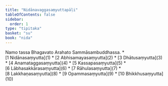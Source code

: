 ```yaml
---
title: "Nidānavaggasaṃyuttapāḷi"
tableOfContents: false
sidebar:
  order: 1
type: "tipitaka"
basket: "su"
book: "nida"
---
```


<Paragraph number="1" type="center" book="nida">
Namo tassa Bhagavato Arahato Sammāsambuddhassa.

</Paragraph>

<TableOfContents book="nida">
* [1 Nidānasaṃyutta](1)
* [2 Abhisamayasaṃyutta](2)
* [3 Dhātusaṃyutta](3)
* [4 Anamataggasaṃyutta](4)
* [5 Kassapasaṃyutta](5)
* [6 Lābhasakkārasaṃyutta](6)
* [7 Rāhulasaṃyutta](7)
* [8 Lakkhaṇasaṃyutta](8)
* [9 Opammasaṃyutta](9)
* [10 Bhikkhusaṃyutta](10)
</TableOfContents>
